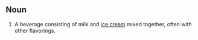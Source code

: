 ==Noun==

#A beverage consisting of milk and [[ice cream]] mixed together, often with other flavorings.